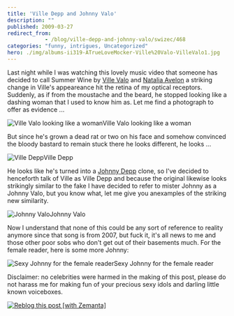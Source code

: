 ```yaml
---
title: 'Ville Depp and Johnny Valo'
description: ""
published: 2009-03-27
redirect_from: 
            - /blog/ville-depp-and-johnny-valo/swizec/468
categories: "funny, intrigues, Uncategorized"
hero: ./img/albums-ii319-ATrueLoveMocker-Ville%20Valo-VilleValo1.jpg
---
```


Last night while I was watching this lovely music video that someone has decided to call Summer Wine by [Ville Valo](http://en.wikipedia.org/wiki/Ville_Valo "Ville Valo") and [Natalia Avelon](http://en.wikipedia.org/wiki/Natalia_Avelon "Natalia Avelon") a striking change in Ville's appeareance hit the retina of my optical receptors. Suddenly, as if from the moustache and the beard, he stopped looking like a dashing woman that I used to know him as. Let me find a photograph to offer as evidence ...

![Ville Valo looking like a woman](http://bams-world.com/albums/userpics/ville_valo99.jpg "Ville Valo looking like a woman")Ville Valo looking like a woman

But since he's grown a dead rat or two on his face and somehow convinced the bloody bastard to remain stuck there he looks different, he looks ...

![Ville Depp](./img/albums-ii319-ATrueLoveMocker-Ville%20Valo-VilleValo1.jpg "Ville Depp")Ville Depp

He looks like he's turned into a [Johnny Depp](http://en.wikipedia.org/wiki/Johnny_Depp "Johnny Depp") clone, so I've decided to henceforth talk of Ville as Ville Depp and because the original likewise looks strikingly similar to the fake I have decided to refer to mister Johnny as a Johnny Valo, but you know what, let me give you anexamples of the striking new similarity.

![Johnny Valo](http://dyli.org/wp-content/uploads/2007/12/johnny-depp.jpg "Johnny Valo")Johnny Valo

Now I understand that none of this could be any sort of reference to reality anymore since that song is from 2007, but fuck it, it's all news to me and those other poor sobs who don't get out of their basements much. For the female reader, here is some more Johnny:

![Sexy Johnny for the female reader](http://images2.layoutsparks.com/1/128264/johnny-depp-piano-smoking.jpg "Sexy Johnny for the female reader")Sexy Johnny for the female reader

Disclaimer: no celebrities were harmed in the making of this post, please do not harass me for making fun of your precious sexy idols and darling little known voiceboxes.

[![Reblog this post \[with Zemanta\]](http://img.zemanta.com/reblog_e.png?x-id=880795b0-a747-4a73-979f-b112a7975be1)](http://reblog.zemanta.com/zemified/880795b0-a747-4a73-979f-b112a7975be1/ "Zemified by Zemanta")
